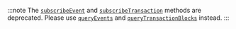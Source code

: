 :::note
The [`subscribeEvent`](/iota-api-ref#iotax_subscribeevent) and [`subscribeTransaction`](/iota-api-ref#iotax_subscribetransaction) methods are deprecated. Please use [`queryEvents`](/iota-api-ref#iotax_queryevents) and [`queryTransactionBlocks`](/iota-api-ref#iotax_querytransactionblocks) instead.
:::
